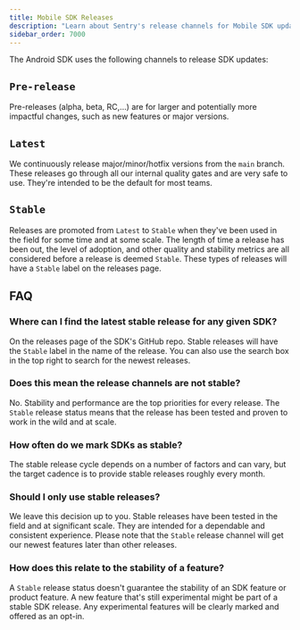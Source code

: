 ```yaml
---
title: Mobile SDK Releases
description: "Learn about Sentry's release channels for Mobile SDK updates."
sidebar_order: 7000
---
```


The Android SDK uses the following channels to release SDK updates:

## `Pre-release`

Pre-releases (alpha, beta, RC,…) are for larger and potentially more impactful changes, such as new features or major versions.

## `Latest`

We continuously release major/minor/hotfix versions from the `main` branch. These releases go through all our internal quality gates and are very safe to use. They're intended to be the default for most teams.

## `Stable`

Releases are promoted from `Latest` to `Stable` when they've been used in the field for some time and at some scale. The length of time a release has been out, the level of adoption, and other quality and stability metrics are all considered before a release is deemed `Stable`. These types of releases will have a `Stable` label on the <Link to="https://github.com/getsentry/sentry-java/releases/">releases page</Link>.

## FAQ

### Where can I find the latest stable release for any given SDK?

On the <Link to="https://github.com/getsentry/sentry-java/releases/">releases page</Link> of the SDK's GitHub repo. Stable releases will have the `Stable` label in the name of the release. You can also use the search box in the top right to search for the newest releases.

### Does this mean the release channels are not stable?

No. Stability and performance are the top priorities for every release. The `Stable` release status means that the release has been tested and proven to work in the wild and at scale.

### How often do we mark SDKs as stable?

The stable release cycle depends on a number of factors and can vary, but the target cadence is to provide stable releases roughly every month.

### Should I only use stable releases?

We leave this decision up to you. Stable releases have been tested in the field and at significant scale. They are intended for a dependable and consistent experience. Please note that the `Stable` release channel will get our newest features later than other releases.

### How does this relate to the stability of a feature?

A `Stable` release status doesn't guarantee the stability of an SDK feature or product feature. A new feature that's still experimental might be part of a stable SDK release. Any experimental features will be clearly marked and offered as an opt-in.
